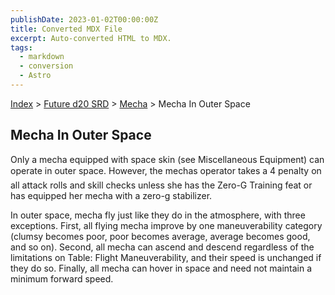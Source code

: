 ```yaml
---
publishDate: 2023-01-02T00:00:00Z
title: Converted MDX File
excerpt: Auto-converted HTML to MDX.
tags:
  - markdown
  - conversion
  - Astro
---
```






[Index](-index) > [Future d20 SRD](future-d20-srd-index) > [Mecha](future-d20-srd-mecha-index) > Mecha In Outer Space




## Mecha In Outer Space


Only a mecha equipped with space skin (see Miscellaneous Equipment) can operate in outer space. However, the mechas operator takes a 4 penalty on all attack rolls and skill checks unless she has the Zero-G Training feat or has equipped her mecha with a zero-g stabilizer.


In outer space, mecha fly just like they do in the atmosphere, with three exceptions. First, all flying mecha improve by one maneuverability category (clumsy becomes poor, poor becomes average, average becomes good, and so on). Second, all mecha can ascend and descend regardless of the limitations on Table: Flight Maneuverability, and their speed is unchanged if they do so. Finally, all mecha can hover in space and need not maintain a minimum forward speed.



